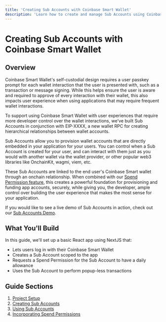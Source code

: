 ```yaml
---
title: 'Creating Sub Accounts with Coinbase Smart Wallet'
description: 'Learn how to create and manage Sub Accounts using Coinbase Smart Wallet'
---
```


# Creating Sub Accounts with Coinbase Smart Wallet

## Overview

Coinbase Smart Wallet's self-custodial design requires a user passkey prompt for each wallet interaction that the user is presented with, such as a transaction or message signing. While this helps ensure the user is aware and required to approve of every interaction with their wallet, this also impacts user experience when using applications that may require frequent wallet interactions.

To support using Coinbase Smart Wallet with user experiences that require more developer control over the wallet interactions, we've built Sub Accounts in conjunction with EIP-XXXX, a new wallet RPC for creating hierarchical relationships between wallet accounts.

Sub Accounts allow you to provision wallet accounts that are directly embedded in your application for your users. You can control when a Sub Account is created for your user, and can interact with them just as you would with another wallet via the wallet provider, or other popular web3 libraries like OnchainKit, wagmi, viem, etc.

These Sub Accounts are linked to the end user's Coinbase Smart wallet through an onchain relationship. When combined with our [Spend Permission feature](/identity/smart-wallet/guides/spend-permissions/overview), this creates a powerful foundation for provisioning and funding app accounts, securely, while giving you, the developer, ample control over building the user experience that makes the most sense for your application.

If you would like to see a live demo of Sub Accounts in action, check out our [Sub Accounts Demo](https://sub-account-demo.com).

## What You'll Build

In this guide, we'll set up a basic React app using NextJS that:

- Lets users log in with their Coinbase Smart Wallet
- Creates a Sub Account scoped to the app
- Requests a Spend Permission for the Sub Account to have a daily allowance
- Uses the Sub Account to perform popup-less transactions

## Guide Sections

1. [Project Setup](/identity/smart-wallet/guides/sub-accounts/setup)
2. [Creating Sub Accounts](/identity/smart-wallet/guides/sub-accounts/creating-sub-accounts)
3. [Using Sub Accounts](/identity/smart-wallet/guides/sub-accounts/using-sub-accounts)
4. [Incorporating Spend Permissions](/identity/smart-wallet/guides/sub-accounts/incorporate-spend-permissions)
